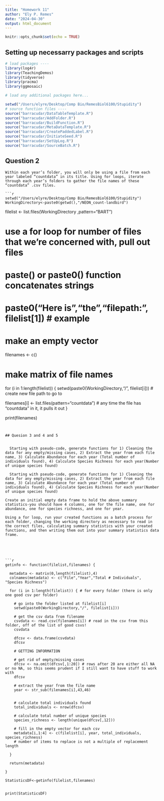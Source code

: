 ```yaml
---
title: "Homework 11"
author: "Ely P. Remes"
date: "2024-04-30"
output: html_document
---
```


```r
knitr::opts_chunk$set(echo = TRUE)
```



## Setting up necessarry packages and scripts 
```r
# load packages ----
library(log4r)
library(TeachingDemos)
library(tidyverse)
library(pracma)
library(ggmosaic)

# load any additional packages here...

setwd("/Users/elyre/Desktop/Comp Bio/RemesBiol6100/Stupidity")
# source function files ----
source("barracudar/DataTableTemplate.R")
source("barracudar/AddFolder.R")
source("barracudar/BuildFunction.R")
source("barracudar/MetaDataTemplate.R")
source("barracudar/CreatePaddedLabel.R")
source("barracudar/InitiateSeed.R")
source("barracudar/SetUpLog.R")
source("barracudar/SourceBatch.R")
```


## Question 2
    
    Within each year’s folder, you will only be using a file from each year labeled “countdata” in its title. Using for loops, iterate through each year’s folders to gather the file names of these “countdata” .csv files.
    
    ```r
    setwd("/Users/elyre/Desktop/Comp Bio/RemesBiol6100/Stupidity")
    WorkingDirectory<-paste0(getwd(),"/NEON_count-landbird")

filelist <- list.files(WorkingDirectory ,pattern="BART")

# use a for loop for number of files that we're concerned with, pull out files

# paste() or paste0() function concatenates strings
# paste0("Here is ","the ","filepath: ", filelist[1]) # example

# make an empty vector
filenames <- c()

# make matrix of file names
for (i in 1:length(filelist)) {
  setwd(paste0(WorkingDirectory,"/", filelist[i])) # create new file path to go to
  
  filenames[i] <- list.files(pattern="countdata") # any time the file has "countdata" in it, it pulls it out
}

print(filenames)
```


## Quesion 3 and 4 and 5


  Starting with pseudo-code, generate functions for 1) Cleaning the data for any empty/missing cases, 2) Extract the year from each file name, 3) Calculate Abundance for each year (Total number of individuals found), 4) Calculate Species Richness for each year(Number of unique species found)
  
  Starting with pseudo-code, generate functions for 1) Cleaning the data for any empty/missing cases, 2) Extract the year from each file name, 3) Calculate Abundance for each year (Total number of individuals found), 4) Calculate Species Richness for each year(Number of unique species found)

Create an initial empty data frame to hold the above summary statistics-you should have 4 columns, one for the file name, one for abundance, one for species richness, and one for year.

Using a for loop, run your created functions as a batch process for each folder, changing the working directory as necessary to read in the correct files, calculating summary statistics with your created functions, and then writing them out into your summary statistics data frame.





```r
getinfo <- function(filelist,filenames) {
  
  metadata <- matrix(0,length(filelist),4)
  colnames(metadata) <- c("File","Year","Total # Individuals", "Species Richness")
  
  for (i in 1:length(filelist)) { # for every folder (there is only one good csv per folder)
    
    # go into the folder listed at filelist[i]
    setwd(paste0(WorkingDirectory,"/", filelist[i]))
    
    # get the csv data from filename
    csvdata <- read.csv(filenames[i]) # read in the csv from this folder, off of the list of good csvs!
    csvdata
    
    dfcsv <- data.frame(csvdata)
    dfcsv
    
    # GETTING INFORMATION
    
    # get rid of empty/missing cases
    dfcsv <- na.omit(dfcsv[,1:20]) # rows after 20 are either all NA or no NA, so this seems prudent if I still want to have stuff to work with
    dfcsv
    
    # extract the year from the file name
    year <- str_sub(filenames[i],43,46)
    
    
    # calculate total individuals found
    total_individuals <- nrow(dfcsv)
    
    # calculate total number of unique species
    species_richness <- length(unique(dfcsv[,12]))
    
    # fill in the empty vector for each csv
    metadata[i,1:4] <- c(filelist[i], year, total_individuals, species_richness)
    # number of items to replace is not a multiple of replacement length
    
  }
  
  return(metadata)
  
}

StatisticsDF<-getinfo(filelist,filenames)


print(StatisticsDF)
```
